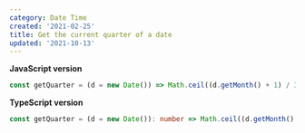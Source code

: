 ```yaml
---
category: Date Time
created: '2021-02-25'
title: Get the current quarter of a date
updated: '2021-10-13'
---
```


**JavaScript version**

```js getQuarter.js
const getQuarter = (d = new Date()) => Math.ceil((d.getMonth() + 1) / 3);
```

**TypeScript version**

```ts getQuarter.ts
const getQuarter = (d = new Date()): number => Math.ceil((d.getMonth() + 1) / 3);
```
